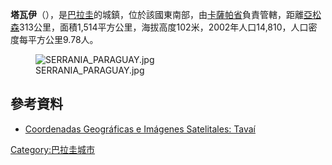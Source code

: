 '''塔瓦伊'''（{{lang-es|Tavaí}}），是[[巴拉圭|巴拉圭]]的城鎮，位於該國東南部，由[[卡薩帕省|卡薩帕省]]負責管轄，距離[[亞松森|亞松森]]313公里，面積1,514平方公里，海拔高度102米，2002年人口14,810，人口密度每平方公里9.78人。

[[Image:SERRANIA_PARAGUAY.jpg|thumb]]

==參考資料==
* [http://www.fallingrain.com/world/PA/5/Tavai.html Coordenadas Geográficas e Imágenes Satelitales: Tavaí] {{Wayback|url=http://www.fallingrain.com/world/PA/5/Tavai.html |date=20160304125132 }}

{{Paraguay-geo-stub}}
[[Category:巴拉圭城市|Category:巴拉圭城市]]